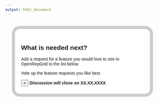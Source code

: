 ```yaml
---
output: html_document
---
```

<style>
#centerbox{
background:#fff; clear:left; font:14px Helvetica,Arial,sans-serif; 
  width: 400px;
  display: block;
  margin-left: auto;
  margin-top: 30px;
  margin-right: auto;
  border: 10px solid #ccc;
  border-radius: 25px;
  padding: 20px;
  padding-bottom: 10px;
}
</style>

<div id="centerbox">
<h2>What is needed next?</h2>
<p><i class="fa fa-heart-o fa-3x"></i> Add a request for a feature you would love to see in OpenRepGrid to the list below</p>
<p><i class="fa fa-thumbs-o-up fa-3x"></i> Vote up the feature requests you like best</p>

<div class="alert">
  <button type="button" class="close" data-dismiss="alert">&times;</button>
  <strong>Discussion will close on XX.XX.XXXX</strong> 
</div>

</div>

          
